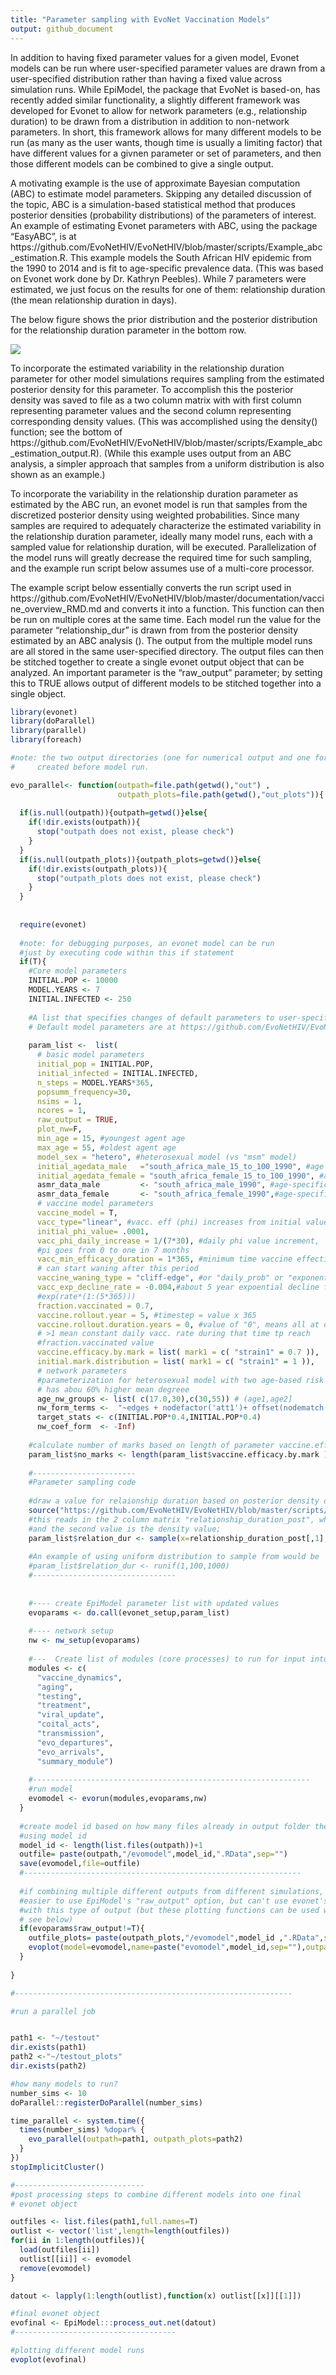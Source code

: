 ```yaml
---
title: "Parameter sampling with EvoNet Vaccination Models"
output: github_document
---
```


In addition to having fixed parameter values for a given model, Evonet models can be run where user-specified parameter values are drawn from a user-specified distribution rather than having a fixed value across simulation runs.  While EpiModel, the package that EvoNet is based-on, has recently added similar functionality, a slightly different framework was developed for Evonet to allow for network parameters (e.g., relationship duration) to be drawn from a distribution in addition to non-network parameters.  In short, this framework allows for many different models to be run (as many as the user wants, though time is usually a limiting factor) that have different values for a givnen parameter or set of parameters, and then those different models can be combined to give a single output.

A motivating example is the use of approximate Bayesian computation (ABC) to estimate model parameters. Skipping any detailed discussion of the topic, ABC is a simulation-based statistical method that produces posterior densities (probability distributions) of the parameters of interest.  An example of estimating Evonet parameters with ABC, using the package "EasyABC", is at https://github.com/EvoNetHIV/EvoNetHIV/blob/master/scripts/Example_abc_estimation.R.  This example models the South African HIV epidemic from the 1990 to 2014 and is fit to age-specific prevalence data. (This was based on Evonet work done by Dr. Kathryn Peebles).  While 7 parameters were estimated, we just focus on the results for one of them: relationship duration (the mean relationship duration in days).

The below figure shows the prior distribution and the posterior distribution for the relationship duration parameter in the bottom row.

![](https://github.com/EvoNetHIV/EvoNetHIV/blob/master/documentation/imgs/abc_example_output.png)

To incorporate the estimated variability in the relationship duration parameter for other model simulations requires sampling from the estimated posterior density for this parameter.  To accomplish this the posterior density was saved to file as a two column matrix with with first column representing parameter values and the second column representing corresponding density values. (This was accomplished using the density() function; see the bottom of https://github.com/EvoNetHIV/EvoNetHIV/blob/master/scripts/Example_abc_estimation_output.R).  (While this example uses output from an ABC analysis, a simpler approach that samples from a uniform distribution is also shown as an example.)

To incorporate the variability in the relationship duration parameter as estimated by the ABC run, an evonet model is run that samples from the discretized posterior density using weighted probabilities.  Since many samples are required to adequately characterize the estimated variability in the relationship duration parameter, ideally many model runs, each with a sampled value for relationship duration, will be executed.  Parallelization of the model runs will greatly decrease the required time for such sampling, and the example run script below assumes use of a multi-core processor.

The example script below essentially converts the run script used in https://github.com/EvoNetHIV/EvoNetHIV/blob/master/documentation/vaccine_overview_RMD.md and converts it into a function.  This function can then be run on multiple cores at the same time. Each model run the value for the parameter "relationship_dur" is drawn from from the posterior density estimated by an ABC analysis (). The output from the multiple model runs are all stored in the same user-specified directory. The output files can then be stitched together to create a single evonet output object that can be analyzed.  An important parameter is the "raw_output" parameter; by setting this to TRUE allows output of different models to be stitched together into a single object.  


```r
library(evonet)
library(doParallel)
library(parallel)
library(foreach)

#note: the two output directories (one for numerical output and one for figures) need to be
#     created before model run. 

evo_parallel<- function(outpath=file.path(getwd(),"out") ,
                        outpath_plots=file.path(getwd(),"out_plots")){
  
  if(is.null(outpath)){outpath=getwd()}else{
    if(!dir.exists(outpath)){
      stop("outpath does not exist, please check")
    }
  }
  if(is.null(outpath_plots)){outpath_plots=getwd()}else{
    if(!dir.exists(outpath_plots)){
      stop("outpath_plots does not exist, please check")
    }
  }
  
  
  require(evonet)
  
  #note: for debugging purposes, an evonet model can be run
  #just by executing code within this if statement
  if(T){  
    #Core model parameters
    INITIAL.POP <- 10000
    MODEL.YEARS <- 7
    INITIAL.INFECTED <- 250
    
    #A list that specifies changes of default parameters to user-specified values
    # Default model parameters are at https://github.com/EvoNetHIV/EvoNetHIV/blob/master/pkg/R/input_params.R
    
    param_list <-  list(
      # basic model parameters
      initial_pop = INITIAL.POP,
      initial_infected = INITIAL.INFECTED,
      n_steps = MODEL.YEARS*365,
      popsumm_frequency=30,
      nsims = 1,
      ncores = 1,
      raw_output = TRUE,
      plot_nw=F,
      min_age = 15, #youngest agent age
      max_age = 55, #oldest agent age
      model_sex = "hetero", #heterosexual model (vs "msm" model)
      initial_agedata_male   ="south_africa_male_15_to_100_1990", #age distribution data
      initial_agedata_female = "south_africa_female_15_to_100_1990", #age distribution data
      asmr_data_male         <- "south_africa_male_1990", #age-specific mortality rate
      asmr_data_female       <- "south_africa_female_1990",#age-specific mortality rate
      # vaccine model parameters
      vaccine_model = T,
      vacc_type="linear", #vacc. eff (phi) increases from initial value to 1 based on "vacc_phi_daily_increase"
      initial_phi_value= .0001,
      vacc_phi_daily_increase = 1/(7*30), #daily phi value increment,
      #pi goes from 0 to one in 7 months
      vacc_min_efficacy_duration = 1*365, #minimum time vaccine effective after 1st dose,
      # can start waning after this period
      vaccine_waning_type = "cliff-edge", #or "daily_prob" or "exponential"
      vacc_exp_decline_rate = -0.004,#about 5 year expoential decline from 1 to near 0
      #exp(rate*(1:(5*365)))
      fraction.vaccinated = 0.7,
      vaccine.rollout.year = 5, #timestep = value x 365
      vaccine.rollout.duration.years = 0, #value of "0", means all at once, values 
      # >1 mean constant daily vacc. rate during that time tp reach
      #fraction.vaccinated value
      vaccine.efficacy.by.mark = list( mark1 = c( "strain1" = 0.7 )), 
      initial.mark.distribution = list( mark1 = c( "strain1" = 1 )), 
      # network parameters
      #parameterization for heterosexual model with two age-based risk groups, younger group
      # has abou 60% higher mean degreee
      age_nw_groups <- list( c(17.0,30),c(30,55)) # (age1,age2] 
      nw_form_terms <-  "~edges + nodefactor('att1')+ offset(nodematch('sex', diff=FALSE))"
      target_stats <- c(INITIAL.POP*0.4,INITIAL.POP*0.4) 
      nw_coef_form  <- -Inf)
    
    #calculate number of marks based on length of parameter vaccine.efficacy.by.mark
    param_list$no_marks <- length(param_list$vaccine.efficacy.by.mark )
    
    #-----------------------
    #Parameter sampling code
    
    #draw a value for relaionship duration based on posterior density of ABC model
    source("https://github.com/EvoNetHIV/EvoNetHIV/blob/master/scripts/Example_abc_output_relationship_duration?raw=TRUE")
    #this reads in the 2 column matrix "relationship_duration_post", where the first column is a parameter value
    #and the second value is the density value; 
    param_list$relation_dur <- sample(x=relationship_duration_post[,1],size=1,prob=relationship_duration_post[,2])
    
    #An example of using uniform distribution to sample from would be
    #param_list$relation_dur <- runif(1,100,1000)
    #--------------------------------
    
    
    #---- create EpiModel parameter list with updated values
    evoparams <- do.call(evonet_setup,param_list)
    
    #---- network setup 
    nw <- nw_setup(evoparams)
    
    #---  Create list of modules (core processes) to run for input into epimodel_control_fxn() below
    modules <- c(
      "vaccine_dynamics",
      "aging",
      "testing",
      "treatment",
      "viral_update",
      "coital_acts",
      "transmission",
      "evo_departures",
      "evo_arrivals",
      "summary_module")
    
    #--------------------------------------------------------------
    #run model
    evomodel <- evorun(modules,evoparams,nw)
  }
  
  #create model id based on how many files already in output folder then save model
  #using model id
  model_id <- length(list.files(outpath))+1
  outfile= paste(outpath,"/evomodel",model_id,".RData",sep="")
  save(evomodel,file=outfile)
  #--------------------------------------------------------------
  
  #if combining multiple different outputs from different simulations,
  #easier to use EpiModel's "raw_output" option, but can't use evonet's plotting functions
  #with this type of output (but these plotting functions can be used when the output is combinded, 
  # see below)
  if(evoparams$raw_output!=T){
    outfile_plots= paste(outpath_plots,"/evomodel",model_id ,".RData",sep="")
    evoplot(model=evomodel,name=paste("evomodel",model_id,sep=""),outpath=outpath_plots)
  }
  
}

#--------------------------------------------------------------

#run a parallel job


path1 <- "~/testout"
dir.exists(path1)
path2 <-"~/testout_plots"
dir.exists(path2)

#how many models to run?
number_sims <- 10
doParallel::registerDoParallel(number_sims)

time_parallel <- system.time({
  times(number_sims) %dopar% {
    evo_parallel(outpath=path1, outpath_plots=path2)
  }
})
stopImplicitCluster()

#-----------------------------
#post processing steps to combine different models into one final
# evonet object

outfiles <- list.files(path1,full.names=T)
outlist <- vector('list',length=length(outfiles))
for(ii in 1:length(outfiles)){
  load(outfiles[ii])
  outlist[[ii]] <- evomodel
  remove(evomodel)
}

datout <- lapply(1:length(outlist),function(x) outlist[[x]][[1]])

#final evonet object
evofinal <- EpiModel:::process_out.net(datout)
#------------------------------------

#plotting different model runs
evoplot(evofinal)
```




